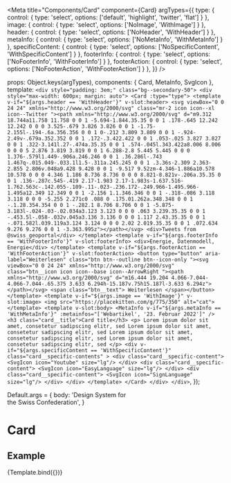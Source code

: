 

<Meta
  title="Components/Card"
  component={Card}
  argTypes={{
    type: {
      control: {
        type: 'select',
        options: ['default', 'highlight', 'twitter', 'flat']
      }
    },
    image: {
      control: {
        type: 'select',
        options: ['NoImage', 'WithImage']
      }
    },
    header: {
      control: {
        type: 'select',
        options: ['NoHeader', 'WithHeader']
      }
    },
    metaInfo: {
      control: {
        type: 'select',
        options: ['NoMetaInfo', 'WithMetaInfo']
      }
    },
    specificContent: {
      control: {
        type: 'select',
        options: ['NoSpecificContent', 'WithSpecificContent']
      }
    },
    footerInfo: {
      control: {
        type: 'select',
        options: ['NoFooterInfo', 'WithFooterInfo']
      }
    },
    footerAction: {
      control: {
        type: 'select',
        options: ['NoFooterAction', 'WithFooterAction']
      }
    },
  }}
/>

  props: Object.keys(argTypes),
  components: { Card, MetaInfo, SvgIcon },
  template:
    `
    <div style="padding: 3em;" class="bg--secondary-50">
      <div style="max-width: 600px; margin: auto">
        <Card :type="type">
          <template v-if="${args.header == 'WithHeader'}" v-slot:header>
            <svg viewBox="0 0 24 24" xmlns="http://www.w3.org/2000/svg" class="mr-2 icon icon--xl icon--Twitter "><path xmlns="http://www.w3.org/2000/svg" d="m9.312 18.744a11.758 11.758 0 0 1 -5.694-1.844.35.35 0 0 1 .178-.645 12.242 12.242 0 0 0 3.525-.679 3.826 3.826 0 0 1 -1.75-2.155l-.194-.6a.356.356 0 0 1 0-.212 3.809 3.809 0 0 1 -.924-2.49v-.679a.352.352 0 0 1 .172-.3.422.422 0 0 1 .053-.025 3.827 3.827 0 0 1 .322-3.141l.27-.474a.35.35 0 0 1 .574-.045l.343.422a8.006 8.006 0 0 0 5 2.876 3.819 3.819 0 0 1 6.288-2.8 5.445 5.445 0 0 0 1.376-.579l1.449-.906a.246.246 0 0 1 .36.286l-.743 1.467q-.015.049-.033.1l1.5-.311a.245.245 0 0 1 .3.36s-2.309 2.363-2.855 2.806v.048a9.428 9.428 0 0 1 -9.517 9.52zm-4.346-1.886a10.578 10.578 0 0 0 4.346 1.186 8.736 8.736 0 0 0 8.821-8.821v-.206a.35.35 0 0 1 .136-.287c.545-.419 2.17-1.983 2.17-1.983s-1.637.516-1.762.563c-.142.055-.109-.11-.023-.236.172-.249.966-1.495.966-1.495a12.349 12.349 0 0 1 -2.156 1.1.346.346 0 0 1 -.318-.086 3.118 3.118 0 0 0 -5.255 2.271c0 .088 0 .175.01.262a.348.348 0 0 1 -.1.28.354.354 0 0 1 -.282.1 8.706 8.706 0 0 1 -5.875-3.183l-.024-.03-.02.034a3.123 3.123 0 0 0 .063 3.239.35.35 0 0 1 -.453.5l-.058-.032v.045a3.136 3.136 0 0 0 1.117 2.43.35.35 0 0 1 -.071.582l.039.119a3.124 3.124 0 0 0 2.02 2.019.35.35 0 0 1 .072.634 9.276 9.276 0 0 1 -3.363.995z"></path></svg>
            <div>Tweets from @swiss_geoportal</div>
          </template>
          <template v-if="${args.footerInfo == 'WithFooterInfo'}" v-slot:footerInfo>
            <div>Energie, Datenmodell, Energie</div>
          </template>
          <template v-if="${args.footerAction == 'WithFooterAction'}" v-slot:footerAction>
            <button type="button" aria-label="Weiterlesen" class="btn btn--outline btn--icon-only "><svg viewBox="0 0 24 24" xmlns="http://www.w3.org/2000/svg" class="btn__icon icon icon--base icon--ArrowRight "><path xmlns="http://www.w3.org/2000/svg" d="m16.444 19.204 4.066-7.044-4.066-7.044-.65.375 3.633 6.294h-15.187v.75h15.187l-3.633 6.294z"></path></svg> <span class="btn__text">
              Weiterlesen
            </span></button>
          </template>
          <template v-if="${args.image == 'WithImage'}" v-slot:image>
            <img src="https://placekitten.com/g/775/350" alt="cat">
          </template>
          <template v-slot:body>
            <MetaInfo
              v-if="${args.metaInfo == 'WithMetaInfo'}"
              :metainfos="['Webartikel', '23. Februar 2022']"
            />
            <h3 class="card__title">Card title</h3>
            <p>
              Lorem ipsum dolor sit amet, consetetur sadipscing elitr, sed Lorem ipsum dolor sit amet,
              consetetur sadipscing elitr, sed Lorem ipsum dolor sit amet, consetetur sadipscing elitr,
              sed Lorem ipsum dolor sit amet, consetetur sadipscing elitr, sed
            </p>
            <div
              v-if="${args.specificContent == 'WithSpecificContent'}"
              class="card__specific-contents"
            >
              <div class="card__specific-content">
                <SvgIcon icon="Youtube" size="lg"/>
              </div>
              <div class="card__specific-content">
                <SvgIcon icon="EasyLanguage" size="lg"/>
              </div>
              <div class="card__specific-content">
                <SvgIcon icon="SignLanguage" size="lg"/>
              </div>
            </div>
          </template>
        </Card>
      </div>
    </div>
    `,
});

Default.args = {
  body: 'Design System for <br/>the Swiss Confederation',
}


# Card

## Example

<Canvas>
  <Story
    name="Example"
    args={{
      type: 'default',
      image: 'WithImage',
      metaInfo: 'WithMetaInfo',
      specificContent: 'WithSpecificContent',
      header: 'NoHeader',
      footerInfo: 'WithFooterInfo',
      footerAction: 'WithFooterAction',
      body: 'Lorem '
    }}
  >
    {Template.bind({})}
  </Story>
</Canvas>

<ArgsTable story="Example" />
